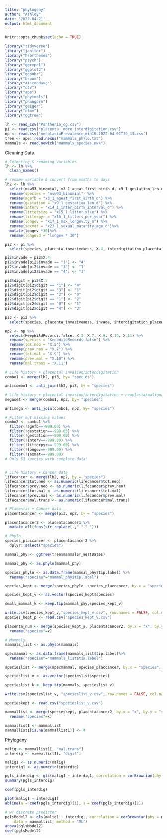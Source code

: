 ```yaml
---
title: "phylogeny"
author: "Ashley"
date: '2022-04-21'
output: html_document
---
```


```r
knitr::opts_chunk$set(echo = TRUE)
```

```r
library("tidyverse")
library("janitor")
library("hrbrthemes")
library("psych")
library("ggrepel")
library("ggplot2")
library("ggpubr")
library("broom")
library("AICcmodavg")
library("ctv") 
library("ape")
library("phytools")
library("phangorn")
library("geiger")
library("nlme")
library("ggtree")
```

```r
lh <- read_csv("Pantheria_og.csv")
pi <- read.csv("placenta__more_interdigitation.csv")
np <- read.csv("neoplasiaPrevalence.min10.2022-04-01T19_13.csv")
tree <- ape::read.nexus("mammals_phylo.txt")
mammals <- read.newick("mammals_species.nwk")
```

Cleaning Data
```r
# Selecting & renaming variables
lh <- lh %>%
  clean_names()

# rename variable & convert from months to days
lh2 <- lh %>%
  select(msw93_binomial, x3_1_ageat_first_birth_d, x9_1_gestation_len_d, x14_1_inter_birth_interval_d, x15_1_litter_size, x16_1_litters_per_year, x17_1_max_longevity_m, x23_1_sexual_maturity_age_d)%>%
  rename(species = "msw93_binomial") %>%
  rename(agefb = "x3_1_ageat_first_birth_d") %>%
  rename(gestation = "x9_1_gestation_len_d") %>%
  rename(interv = "x14_1_inter_birth_interval_d") %>%
  rename(littersize = "x15_1_litter_size") %>%
  rename(litterpyr = "x16_1_litters_per_year") %>%
  rename(longev = "x17_1_max_longevity_m") %>%
  rename(sexmat = "x23_1_sexual_maturity_age_d")%>%
  mutate(longev *30)%>%
  rename(longevd = "longev * 30")

pi2 <- pi %>%
  select(species, placenta_invasiveness, X.4, interdigitation_placenta, X.5)

pi2$invade = pi2$X.4
pi2$invade[pi2$invade == "1"] <- "4"
pi2$invade[pi2$invade == "3"] <- "1"
pi2$invade[pi2$invade == "4"] <- "3"

pi2$digit = pi2$X.5
pi2$digit[pi2$digit == "1"] <- "4"
pi2$digit[pi2$digit == "3"] <- "1"
pi2$digit[pi2$digit == "2"] <- "0"
pi2$digit[pi2$digit == "1"] <- "2"
pi2$digit[pi2$digit == "0"] <- "1"
pi2$digit[pi2$digit == "4"] <- "3"

pi3 <- pi2 %>%
  select(species, placenta_invasiveness, invade, interdigitation_placenta, digit)

np2 <- np %>%
  select(KeepWildRecords.false, X.5, X.7, X.9, X.10, X.11) %>%
  rename(species = "KeepWildRecords.false") %>%
  rename(tot.neo = "X.5") %>%
  rename(prev.neo = "X.7") %>%
  rename(tot.mal = "X.9") %>%
  rename(prev.mal = "X.10") %>%
  rename(mal.trans = "X.11")

# Life history + placental invasion/interdigitation
combo1 <- merge(lh2, pi3, by= "species")

anticombo1 <- anti_join(lh2, pi3, by = "species")

# Life history + placental invasion/interdigitation + neoplasia/malignancy
megaset <- merge(combo1, np2, by= "species")

antimega <- anti_join(combo1, np2, by= "species")

# Filter out missing values
combo2 <- combo1 %>%
  filter(!agefb==-999.00) %>%
  filter(!gestation==-999.00) %>%
  filter(!gestation==-999.00) %>%
  filter(!interv==-999.00) %>%
  filter(!litterpyr==-999.00) %>%
  filter(!longev==-999.00) %>%
  filter(!sexmat==-999.00)
# Only 53 species with complete data!


# Life history + Cancer data
lifecancer <- merge(lh2, np2, by = "species")
lifecancer$tot.neo <- as.numeric(lifecancer$tot.neo)
lifecancer$prev.neo <- as.numeric(lifecancer$prev.neo)
lifecancer$tot.mal <- as.numeric(lifecancer$tot.mal)
lifecancer$prev.mal <- as.numeric(lifecancer$prev.mal)
lifecancer$mal.trans <- as.numeric(lifecancer$mal.trans)

# Placentas + Cancer data
placentacancer <- merge(pi3, np2, by = "species")

placentacancer2 <- placentacancer1 %>%
  mutate_all(funs(str_replace(.," ","_")))

# Phylo
species_placcancer <- placentacancer2 %>%
  dplyr::select("species")

mammal_phy <- ggtree(tree$mammalST_bestDates)

mammal_phy <- as.phylo(mammal_phy)

species_phylo <- as.data.frame(mammal_phy$tip.label) %>%
  rename("species"="mammal_phy$tip.label")

species_kept <- merge(species_phylo, species_placcancer, by.x = "species", by.y = "species")

species_kept_v <- as.vector(species_kept$species)

small_mammal_k <- keep.tip(mammal_phy,species_kept_v)

write.csv(species_kept_v,"species_kept_v.csv", row.names = FALSE, col.names = TRUE)
species_kept_p <- read.csv("species_kept_v.csv")

placenta_num <- merge(species_kept_p, placentacancer2, by.x = "x", by.y = "species") %>%
  rename("species"=x)

# Mammals
mammals_list <- as.phylo(mammals)

specmammal <- as.data.frame(mammals_list$tip.label)%>%
  rename("species"="mammals_list$tip.label")

specieslist <- merge(specmammal, species_placcancer, by.x = "species", by.y = "species")

specieslist_v <- as.vector(specieslist$species)

specieslist_k <- keep.tip(mammals, specieslist_v)

write.csv(specieslist_v, "specieslist_v.csv", row.names = FALSE, col.names = TRUE)

specieskept <- read.csv("specieslist_v.csv")

mammallist <- merge(specieskept, placentacancer2, by.x = "x", by.y = "species")%>%
  rename("species"=x)

mammallist1 <- mammallist
mammallist1[is.na(mammallist1)] <- 0
```

Phylogeny
```r
malig <- mammallist1[, "mal.trans"]
interdig <- mammallist1[, "digit"]

malig1 <- as.numeric(malig)
interdig1 <- as.numeric(interdig)

pgls_interdig <- gls(malig1 ~ interdig1, correlation = corBrownian(phy = mammals_list), data = mammallist, method = "ML")
summary(pgls_interdig)

coef(pgls_interdig)

plot(malig1 ~ interdig1)
abline(a = coef(pgls_interdig)[1], b = coef(pgls_interdig)[2])

# w/ discrete predictor
pglsModel2 <- gls(malig1 ~ interdig1, correlation = corBrownian(phy = mammals_list),
    data = mammallist, method = "ML")
anova(pglsModel2)
coef(pglsModel2)
```